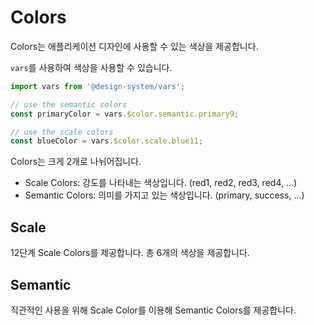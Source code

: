 
<Meta title="Foundation/Colors" />

# Colors

Colors는 애플리케이션 디자인에 사용할 수 있는 색상을 제공합니다.

`vars`를 사용하여 색상을 사용할 수 있습니다.

```js
import vars from '@design-system/vars';

// use the semantic colors
const primaryColor = vars.$color.semantic.primary9;

// use the scale colors
const blueColor = vars.$color.scale.blue11;
```

Colors는 크게 2개로 나뉘어집니다.

- Scale Colors: 강도를 나타내는 색상입니다. (red1, red2, red3, red4, ...)
- Semantic Colors: 의미를 가지고 있는 색상입니다. (primary, success, ...)

## Scale

12단계 Scale Colors를 제공합니다. 총 6개의 색상을 제공합니다.

<ColorScales />

## Semantic

직관적인 사용을 위해 Scale Color를 이용해 Semantic Colors를 제공합니다.

<ColorPalette>
  <ColorItem title="primary.base" subtitle="violet9" colors={[vars.$semantic.color.primary9]} />
  <ColorItem
    title="primary.foreground"
    subtitle="violet11"
    colors={[vars.$semantic.color.primary11]}
  />
  <ColorItem title="danger.base" subtitle="red9" colors={[vars.$semantic.color.danger]} />
  <ColorItem
    title="danger.foreground"
    subtitle="red11"
    colors={[vars.$semantic.color.dangerForeground]}
  />
  <ColorItem title="success.base" subtitle="green9" colors={[vars.$semantic.color.success]} />
  <ColorItem
    title="success.foreground"
    subtitle="green11"
    colors={[vars.$semantic.color.successForeground]}
  />
  <ColorItem title="info.base" subtitle="blue9" colors={[vars.$semantic.color.info]} />
  <ColorItem
    title="info.foreground"
    subtitle="blue11"
    colors={[vars.$semantic.color.infoForeground]}
  />
  <ColorItem title="warning.base" subtitle="yellow9" colors={[vars.$semantic.color.warning]} />
  <ColorItem
    title="warning.foreground"
    subtitle="yellow11"
    colors={[vars.$semantic.color.warningForeground]}
  />
</ColorPalette>
